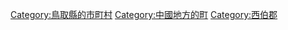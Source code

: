 {{Commonscat|Daisen, Tottori}}
{{Catmore}}

{{DEFAULTSORT:Daisen}}
[[Category:鳥取縣的市町村|Category:鳥取縣的市町村]]
[[Category:中國地方的町|Category:中國地方的町]]
[[Category:西伯郡|Category:西伯郡]]